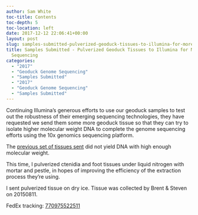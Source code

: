 ```yaml
---
author: Sam White
toc-title: Contents
toc-depth: 5
toc-location: left
date: 2017-12-12 22:06:41+00:00
layout: post
slug: samples-submitted-pulverized-geoduck-tissues-to-illumina-for-more-10x-genomics-sequencing
title: Samples Submitted - Pulverized Geoduck Tissues to Illumina for More 10x Genomics
  Sequencing
categories:
  - "2017"
  - "Geoduck Genome Sequencing"
  - "Samples Submitted"
  - "2017"
  - "Geoduck Genome Sequencing"
  - "Samples Submitted"
---
```


Continuing Illumina's generous efforts to use our geoduck samples to test out the robustness of their emerging sequencing technologies, they have requested we send them some more geoduck tissue so that they can try to isolate higher molecular weight DNA to complete the genome sequencing efforts using the 10x genomics sequencing platform.

The [previous set of tissues sent](../2017-11-21-samples-submitted-geoduck-tissues-to-illumina-for-more-10x-genomics-sequencing/index.qmd) did not yield DNA with high enough molecular weight.

This time, I pulverized ctenidia and foot tissues under liquid nitrogen with mortar and pestle, in hopes of improving the efficiency of the extraction process they're using.

I sent pulverized tissue on dry ice. Tissue was collected by Brent & Steven on 20150811.

FedEx tracking: [770975522511](https://www.fedex.com/apps/fedextrack/?action=track&tracknumbers=770975522511&clienttype=ivshpalrt)

